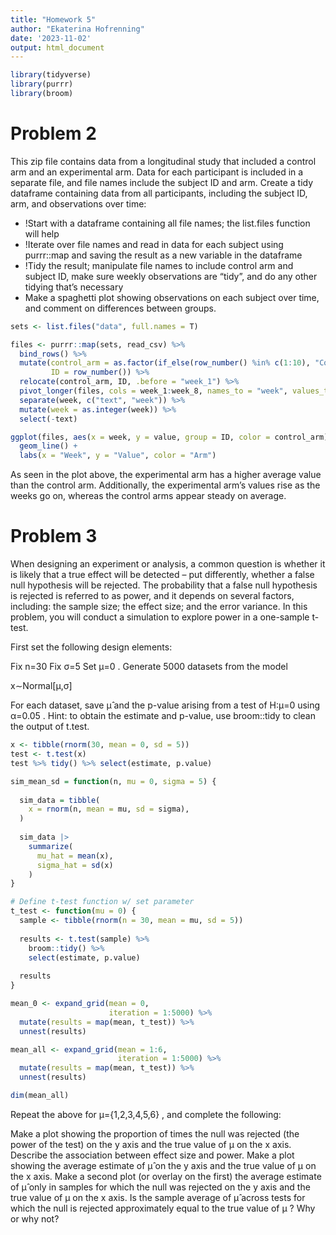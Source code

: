 ```yaml
---
title: "Homework 5"
author: "Ekaterina Hofrenning"
date: '2023-11-02'
output: html_document
---
```


```r
library(tidyverse)
library(purrr)
library(broom)
```

# Problem 2
This zip file contains data from a longitudinal study that included a control arm and an experimental arm. Data for each participant is included in a separate file, and file names include the subject ID and arm. Create a tidy dataframe containing data from all participants, including the subject ID, arm, and observations over time:

- !Start with a dataframe containing all file names; the list.files function will help
- !Iterate over file names and read in data for each subject using purrr::map and saving the result as a new variable in the dataframe
- !Tidy the result; manipulate file names to include control arm and subject ID, make sure weekly observations are “tidy”, and do any other tidying that’s necessary
- Make a spaghetti plot showing observations on each subject over time, and comment on differences between groups.

```r
sets <- list.files("data", full.names = T)

files <- purrr::map(sets, read_csv) %>% 
  bind_rows() %>%
  mutate(control_arm = as.factor(if_else(row_number() %in% c(1:10), "Control", "Experimental")),
         ID = row_number()) %>%
  relocate(control_arm, ID, .before = "week_1") %>%
  pivot_longer(files, cols = week_1:week_8, names_to = "week", values_to = "value") %>%
  separate(week, c("text", "week")) %>%
  mutate(week = as.integer(week)) %>%
  select(-text)
```

```r
ggplot(files, aes(x = week, y = value, group = ID, color = control_arm)) +
  geom_line() +
  labs(x = "Week", y = "Value", color = "Arm")
```

As seen in the plot above, the experimental arm has a higher average value than the control arm. Additionally, the experimental arm's values rise as the weeks go on, whereas the control arms appear steady on average.


# Problem 3
When designing an experiment or analysis, a common question is whether it is likely that a true effect will be detected – put differently, whether a false null hypothesis will be rejected. The probability that a false null hypothesis is rejected is referred to as power, and it depends on several factors, including: the sample size; the effect size; and the error variance. In this problem, you will conduct a simulation to explore power in a one-sample t-test.

First set the following design elements:

Fix n=30
Fix σ=5
Set μ=0
. Generate 5000 datasets from the model

x∼Normal[μ,σ]

For each dataset, save μ̂ and the p-value arising from a test of H:μ=0
 using α=0.05
. Hint: to obtain the estimate and p-value, use broom::tidy to clean the output of t.test.

```r
x <- tibble(rnorm(30, mean = 0, sd = 5))
test <- t.test(x)
test %>% tidy() %>% select(estimate, p.value)
```


```r
sim_mean_sd = function(n, mu = 0, sigma = 5) {
  
  sim_data = tibble(
    x = rnorm(n, mean = mu, sd = sigma),
  )
  
  sim_data |> 
    summarize(
      mu_hat = mean(x),
      sigma_hat = sd(x)
    )
}
```


```r
# Define t-test function w/ set parameter
t_test <- function(mu = 0) {
  sample <- tibble(rnorm(n = 30, mean = mu, sd = 5))
  
  results <- t.test(sample) %>% 
    broom::tidy() %>% 
    select(estimate, p.value)
  
  results
}

mean_0 <- expand_grid(mean = 0, 
                      iteration = 1:5000) %>% 
  mutate(results = map(mean, t_test)) %>% 
  unnest(results)

mean_all <- expand_grid(mean = 1:6, 
                        iteration = 1:5000) %>% 
  mutate(results = map(mean, t_test)) %>% 
  unnest(results)

dim(mean_all)
```


Repeat the above for μ={1,2,3,4,5,6}
, and complete the following:

Make a plot showing the proportion of times the null was rejected (the power of the test) on the y axis and the true value of μ
 on the x axis. Describe the association between effect size and power.
Make a plot showing the average estimate of μ̂ 
 on the y axis and the true value of μ
 on the x axis. Make a second plot (or overlay on the first) the average estimate of μ̂ 
 only in samples for which the null was rejected on the y axis and the true value of μ
 on the x axis. Is the sample average of μ̂ 
 across tests for which the null is rejected approximately equal to the true value of μ
? Why or why not?
